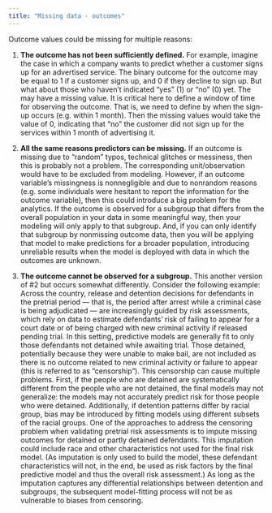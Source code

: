 ```yaml
---
title: "Missing data - outcomes"
---
```


Outcome values could be missing for multiple reasons:

1.  **The outcome has not been sufficiently defined.** For example, imagine the case in which a company wants to predict whether a customer signs up for an advertised service. The binary outcome for the outcome may be equal to 1 if a customer signs up, and 0 if they decline to sign up. But what about those who haven't indicated "yes" (1) or "no" (0) yet. The may have a missing value. It is critical here to define a window of time for observing the outcome. That is, we need to define by when the sign-up occurs (e.g. within 1 month). Then the missing values would take the value of 0, indicating that "no" the customer did not sign up for the services within 1 month of advertising it.

2.  **All the same reasons predictors can be missing.** If an outcome is missing due to "random" typos, technical glitches or messiness, then this is probably not a problem. The corresponding unit/observation would have to be excluded from modeling. However, if an outcome variable's missingness is nonnegligible and due to nonrandom reasons (e.g. some individuals were hesitant to report the information for the outcome variable), then this could introduce a big problem for the analytics. If the outcome is observed for a subgroup that differs from the overall population in your data in some meaningful way, then your modeling will only apply to that subgroup. And, if you can only identify that subgroup by nonmissing outcome data, then you will be applying that model to make predictions for a broader population, introducing unreliable results when the model is deployed with data in which the outcomes are unknown.

3.  **The outcome cannot be observed for a subgroup.** This another version of #2 but occurs somewhat differently. Consider the following example: Across the country, release and detention decisions for defendants in the pretrial period --- that is, the period after arrest while a criminal case is being adjudicated --- are increasingly guided by risk assessments, which rely on data to estimate defendants' risk of failing to appear for a court date or of being charged with new criminal activity if released pending trial. In this setting, predictive models are generally fit to only those defendants not detained while awaiting trial. Those detained, potentially because they were unable to make bail, are not included as there is no outcome related to new criminal activity or failure to appear (this is referred to as "censorship"). This censorship can cause multiple problems. First, if the people who are detained are systematically different from the people who are not detained, the final models may not generalize: the models may not accurately predict risk for those people who were detained. Additionally, if detention patterns differ by racial group, bias may be introduced by fitting models using different subsets of the racial groups. One of the approaches to address the censoring problem when validating pretrial risk assessments is to impute missing outcomes for detained or partly detained defendants. This imputation could include race and other characteristics not used for the final risk model. (As imputation is only used to build the model, these defendant characteristics will not, in the end, be used as risk factors by the final predictive model and thus the overall risk assessment.) As long as the imputation captures any differential relationships between detention and subgroups, the subsequent model-fitting process will not be as vulnerable to biases from censoring.
